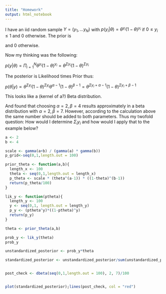 ```yaml
---
title: "Homework"
output: html_notebook
---
```


I have an iid random sample $Y=(y_1,...y_N)$ with $p(y_i|\theta) = \theta^{y_i}(1-\theta)^{y_i}$ if $0\leq y_i \leq1$ and $0$ otherwise. The prior is 
\begin{equation}
\frac{\Gamma(\alpha+\beta)}{\Gamma(\alpha)\Gamma(\beta)}\theta^{\alpha-1}(1-\theta)^{\beta-1} \quad \text{if} \quad 0 < \theta <1
\end{equation}

and $0$ otherwise.

Now my thinking was the following:

$p(y|\theta) = \Pi_{i=1}^N \theta^{y_i}(1-\theta)^{y_i} = \theta^{\Sigma y_i}(1-\theta)^{\Sigma y_i}$

The posterior is Likelihood times Prior thus:

$p(\theta | y) \propto \theta^{\Sigma y_i}(1-\theta)^{\Sigma y_i} \theta^{\alpha-1}(1-\theta)^{\beta-1} = \theta^{\Sigma y_i +\alpha-1}(1-\theta)^{\Sigma y_i + \beta-1}$

This looks like a (kernel of a?) Beta distribution. 

    
And found that choosing $\alpha = 2,\beta=4$ results approximately in a beta distribution with $\alpha = 2, \beta = 7$. However, according to the calculation above the same number should be added to both parameters. Thus my twofold question: How would I determine $\Sigma_i y_i$ and how would I apply that to the example below?



```r
a <- 2
b <- 4

scale <- gamma(a+b) / (gamma(a) * gamma(b))
p_grid<-seq(0,1,length.out = 100)

prior_theta <- function(a,b){
  length_x <- 100
  theta <- seq(0,1,length.out = length_x)
  p_theta <- scale * (theta^(a-1)) * ((1-theta)^(b-1))
  return(p_theta/100)
}

lik_y <- function(ptheta){
  length_y <- 100
  y <- seq(0,1, length.out = length_y)
  p_y <- (ptheta^y)*((1-ptheta)^y)
  return(p_y)
}

theta <- prior_theta(a,b)

prob_y <- lik_y(theta)
prob_y

unstandardized_posterior <- prob_y*theta

standardized_posterior <- unstandardized_posterior/sum(unstandardized_posterior)


post_check <- dbeta(seq(0,1,length.out = 100), 2, 7)/100


plot(standardized_posterior);lines(post_check, col = "red")




```

